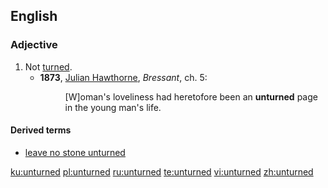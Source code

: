 ==English==

===Adjective===
{{en-adj|-|more}}

# Not [[turned]].
#* '''1873''', [[w:Julian Hawthorne|Julian Hawthorne]], ''Bressant'', ch. 5:
#*: [W]oman's loveliness had heretofore been an '''unturned''' page in the young man's life.

====Derived terms====
* [[leave no stone unturned]]

[[ku:unturned]]
[[pl:unturned]]
[[ru:unturned]]
[[te:unturned]]
[[vi:unturned]]
[[zh:unturned]]